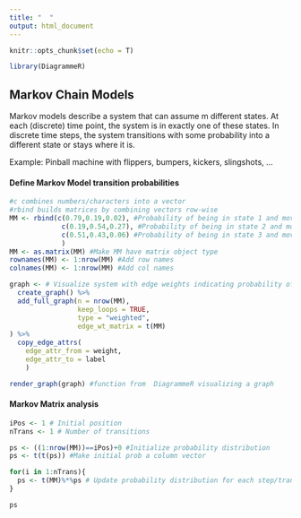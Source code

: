 ```yaml
---
title: "  "
output: html_document
---
```


```r
knitr::opts_chunk$set(echo = T)

library(DiagrammeR)
```
## Markov Chain Models
Markov models describe a system that can assume m different states. At each (discrete) time point, the system is in exactly one of these states. In discrete time steps, the system transitions with some probability into a 	different state or stays where it is. 

Example: Pinball machine with flippers, bumpers, kickers, slingshots, …

#### Define Markov Model transition probabilities
```r

#c combines numbers/characters into a vector 
#rbind builds matrices by combining vectors row-wise
MM <- rbind(c(0.79,0.19,0.02), #Probability of being in state 1 and moving to state 1,2,3
             c(0.19,0.54,0.27), #Probability of being in state 2 and moving to state 1,2,3
             c(0.51,0.43,0.06) #Probability of being in state 3 and moving to state 1,2,3
             )
MM <- as.matrix(MM) #Make MM have matrix object type
rownames(MM) <- 1:nrow(MM) #Add row names
colnames(MM) <- 1:nrow(MM) #Add col names

graph <- # Visualize system with edge weights indicating probability of transition
  create_graph() %>%
  add_full_graph(n = nrow(MM), 
                 keep_loops = TRUE,
                 type = "weighted",
                 edge_wt_matrix = t(MM)
) %>%
  copy_edge_attrs(
    edge_attr_from = weight,
    edge_attr_to = label
    )

render_graph(graph) #function from  DiagrammeR visualizing a graph
```

#### Markov Matrix analysis
```r
iPos <- 1 # Initial position
nTrans <- 1 # Number of transitions

ps <- ((1:nrow(MM))==iPos)+0 #Initialize probability distribution
ps <- t(t(ps)) #Make initial prob a column vector

for(i in 1:nTrans){
  ps <- t(MM)%*%ps # Update probability distribution for each step/transition
}

ps
```
